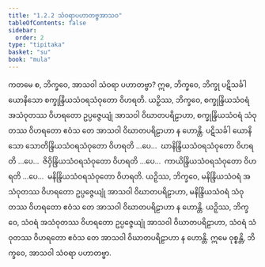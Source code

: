 ```yaml
---
title: "1.2.2 သံဝရာပဟာတဗ္ဗအာသဝ"
tableOfContents: false
sidebar:
  order: 2
type: "tipitaka"
basket: "su"
book: "mula"
---
```



<DynamicBreadcrumb />

<Division number="22" book="mula">

<Paragraph number="65" book="mula">
ကတမေ စ, ဘိက္ခဝေ, အာသဝါ သံဝရာ ပဟာတဗ္ဗာ? ဣဓ, ဘိက္ခဝေ, ဘိက္ခု ပဋိသင်္ခါ ယောနိသော စက္ခုန္ဒြိယသံဝရသံဝုတော ဝိဟရတိ. ယဉှိဿ, ဘိက္ခဝေ, စက္ခုန္ဒြိယသံဝရံ အသံဝုတဿ ဝိဟရတော ဥပ္ပဇ္ဇေယျုံ အာသဝါ ဝိဃာတပရိဠာဟာ, စက္ခုန္ဒြိယသံဝရံ သံဝုတဿ ဝိဟရတော ဧဝံသ တေ အာသဝါ ဝိဃာတပရိဠာဟာ န ဟောန္တိ. ပဋိသင်္ခါ ယောနိသော သောတိန္ဒြိယသံဝရသံဝုတော ဝိဟရတိ …ပေ…  ဃာနိန္ဒြိယသံဝရသံဝုတော ဝိဟရတိ …ပေ…  ဇိဝှိန္ဒြိယသံဝရသံဝုတော ဝိဟရတိ …ပေ…  ကာယိန္ဒြိယသံဝရသံဝုတော ဝိဟရတိ …ပေ…  မနိန္ဒြိယသံဝရသံဝုတော ဝိဟရတိ. ယဉှိဿ, ဘိက္ခဝေ, မနိန္ဒြိယသံဝရံ အသံဝုတဿ ဝိဟရတော ဥပ္ပဇ္ဇေယျုံ အာသဝါ ဝိဃာတပရိဠာဟာ, မနိန္ဒြိယသံဝရံ သံဝုတဿ ဝိဟရတော ဧဝံသ တေ အာသဝါ ဝိဃာတပရိဠာဟာ န ဟောန္တိ.
</Paragraph>

<Paragraph number="66" book="mula">
ယဉှိဿ, ဘိက္ခဝေ, သံဝရံ အသံဝုတဿ ဝိဟရတော ဥပ္ပဇ္ဇေယျုံ အာသဝါ ဝိဃာတပရိဠာဟာ, သံဝရံ သံဝုတဿ ဝိဟရတော ဧဝံသ တေ အာသဝါ ဝိဃာတပရိဠာဟာ န ဟောန္တိ. ဣမေ ဝုစ္စန္တိ, ဘိက္ခဝေ, အာသဝါ သံဝရာ ပဟာတဗ္ဗာ.
</Paragraph>
</Division>